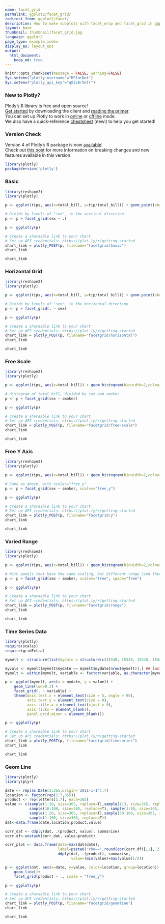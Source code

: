 ```yaml
---
name: facet_grid
permalink: ggplot2/facet_grid/
redirect_from: ggplot2/facet/
description: How to make subplots with facet_wrap and facet_grid in ggplot2 and R.
layout: base
thumbnail: thumbnail/facet_grid.jpg
language: ggplot2
page_type: example_index
display_as: layout_opt
output:
  html_document:
    keep_md: true
---
```


```r
knitr::opts_chunk$set(message = FALSE, warning=FALSE)
Sys.setenv("plotly_username"="RPlotBot")
Sys.setenv("plotly_api_key"="q0lz6r5efr")
```

### New to Plotly?

Plotly's R library is free and open source!<br>
[Get started](https://plot.ly/r/getting-started/) by downloading the client and [reading the primer](https://plot.ly/r/getting-started/).<br>
You can set up Plotly to work in [online](https://plot.ly/r/getting-started/#hosting-graphs-in-your-online-plotly-account) or [offline](https://plot.ly/r/offline/) mode.<br>
We also have a quick-reference [cheatsheet](https://images.plot.ly/plotly-documentation/images/r_cheat_sheet.pdf) (new!) to help you get started!

### Version Check

Version 4 of Plotly's R package is now [available](https://plot.ly/r/getting-started/#installation)!<br>
Check out [this post](http://moderndata.plot.ly/upgrading-to-plotly-4-0-and-above/) for more information on breaking changes and new features available in this version.

```r
library(plotly)
packageVersion('plotly')
```

### Basic

```r
library(reshape2)
library(plotly)

p <- ggplot(tips, aes(x=total_bill, y=tip/total_bill)) + geom_point(shape=1)

# Divide by levels of "sex", in the vertical direction
p <- p + facet_grid(sex ~ .)

p <- ggplotly(p)

# Create a shareable link to your chart
# Set up API credentials: https://plot.ly/r/getting-started
chart_link = plotly_POST(p, filename="facetgrid/basic")
chart_link
```

``` r
chart_link
```

### Horizontal Grid

```r
library(reshape2)
library(plotly)

p <- ggplot(tips, aes(x=total_bill, y=tip/total_bill)) + geom_point(shape=1)

# Divide by levels of "sex", in the horizontal direction
p <- p + facet_grid(. ~ sex)

p <- ggplotly(p)

# Create a shareable link to your chart
# Set up API credentials: https://plot.ly/r/getting-started
chart_link = plotly_POST(p, filename="facetgrid/horizontal")
chart_link
```

``` r
chart_link
```

### Free Scale

```r
library(reshape2)
library(plotly)

p <- ggplot(tips, aes(x=total_bill)) + geom_histogram(binwidth=2,colour="white")

# Histogram of total_bill, divided by sex and smoker
p <- p + facet_grid(sex ~ smoker)

p <- ggplotly(p)

# Create a shareable link to your chart
# Set up API credentials: https://plot.ly/r/getting-started
chart_link = plotly_POST(p, filename="facetgrid/free-scale")
chart_link
```

``` r
chart_link
```

### Free Y Axis

```r
library(reshape2)
library(plotly)

p <- ggplot(tips, aes(x=total_bill)) + geom_histogram(binwidth=2,colour="white")

# Same as above, with scales="free_y"
p <- p + facet_grid(sex ~ smoker, scales="free_y")

p <- ggplotly(p)

# Create a shareable link to your chart
# Set up API credentials: https://plot.ly/r/getting-started
chart_link = plotly_POST(p, filename="facetgrid/y")
chart_link
```

``` r
chart_link
```

### Varied Range

```r
library(reshape2)
library(plotly)

p <- ggplot(tips, aes(x=total_bill)) + geom_histogram(binwidth=2,colour="white")

# With panels that have the same scaling, but different range (and therefore different physical sizes)
p <- p + facet_grid(sex ~ smoker, scales="free", space="free")

p <- ggplotly(p)

# Create a shareable link to your chart
# Set up API credentials: https://plot.ly/r/getting-started
chart_link = plotly_POST(p, filename="facetgrid/range")
chart_link
```

``` r
chart_link
```

### Time Series Data

```r
library(plotly)
require(scales)
require(gridExtra)

mymelt <- structure(list(mydate = structure(c(15340, 15340, 15340, 15340, 15340, 15340, 15340, 15340, 15340, 15340, 15340, 15340, 15371, 15371, 15371, 15371, 15371, 15371, 15371, 15371, 15371, 15371, 15371, 15371, 15400, 15400, 15400, 15400, 15400, 15400, 15400, 15400, 15400, 15400, 15400, 15400, 15431, 15431, 15431, 15431, 15431, 15431, 15431, 15431, 15431, 15431, 15431, 15431, 15461, 15461, 15461, 15461, 15461, 15461, 15461, 15461, 15461, 15461, 15461, 15461, 15492, 15492, 15492, 15492, 15492, 15492, 15492, 15492, 15492, 15492, 15492, 15492, 15522, 15522, 15522, 15522, 15522, 15522, 15522, 15522, 15522, 15522, 15522, 15522, 15553, 15553, 15553, 15553, 15553, 15553, 15553, 15553, 15553, 15553, 15553, 15553), class = "Date"), variable = c("b", "bc", "f", "in", "it", "l", "of", "o", "pr", "s", "total", "tr", "b", "bc", "f", "in", "it", "l", "of", "o", "pr", "s", "total", "tr", "b", "bc", "f", "in", "it", "l", "of", "o", "pr", "s", "total", "tr", "b", "bc", "f", "in", "it", "l", "of", "o", "pr", "s", "total", "tr", "b", "bc", "f", "in", "it", "l", "of", "o", "pr", "s", "total", "tr", "b", "bc", "f", "in", "it", "l", "of", "o", "pr", "s", "total", "tr", "b", "bc", "f", "in", "it", "l", "of", "o", "pr", "s", "total", "tr", "b", "bc", "f", "in", "it", "l", "of", "o", "pr", "s", "total", "tr"), value = c(-23, 6.90000000000001, 459.799999999999, -403.6, -56.1, -95, -13.8, 32.6, 121.5, -15.7, 26.2000000000007, 12.5, -25.1, 238.3, 1047.2, -803.2, -151.5, -260.5, -59.6, -93.8, 461.5, -37.7, 26.7999999999993, -288.8, -46.4, 249, 1289.8, -783.2, -188.1, -414.9, -77.7, -61, 928.4, -36.8, 17.4000000000015, -841.7, -46.5, 276.2, 1384.8, -541.1, -71.8999999999999, -433.3, -61.3, -28.3, 494.699999999999, -23.4, -14.5999999999985, -964.5, -46.1, 376.2, 1020.1, -119.4, 56.8000000000001, -447.7, -9.50000000000001, 14.2, -9.20000000000164, 2.5, -42.7999999999993, -880.6, -52.9, 345.5, 892.599999999999, -241.8, 144.3, -428.2, -3.30000000000001, 91.9, -294.800000000002, -5.19999999999999, -42.1999999999971, -490.1, -64.5, 379.7, 679.299999999999, -143.1, 185.9, -419.8, -4.30000000000001, 182.4, -421.900000000002, 1.80000000000001, -59.8999999999978, -435.2, -80.2, 422.2, 645.499999999998, -391.4, 76.6000000000001, -387.4, -1.70000000000001, 211.2, -131.500000000002, -10.6, -40.8999999999978, -393.6), fill = c("#A4D3EE80", "#A478AB80", "#01AEF080", "#8DC73F80", "#F8931D80", "#FFAAAA80", "#8C8C8C", "#D38D5F80", "#23238E80", "#77B9B780", "#C8373780", "#EEDD8280", "#A4D3EE80", "#A478AB80", "#01AEF080", "#8DC73F80", "#F8931D80", "#FFAAAA80", "#8C8C8C", "#D38D5F80", "#23238E80", "#77B9B780", "#C8373780", "#EEDD8280", "#A4D3EE80", "#A478AB80", "#01AEF080", "#8DC73F80", "#F8931D80", "#FFAAAA80", "#8C8C8C", "#D38D5F80", "#23238E80", "#77B9B780", "#C8373780", "#EEDD8280", "#A4D3EE80", "#A478AB80", "#01AEF080", "#8DC73F80", "#F8931D80", "#FFAAAA80", "#8C8C8C", "#D38D5F80", "#23238E80", "#77B9B780", "#C8373780", "#EEDD8280", "#A4D3EE80", "#A478AB80", "#01AEF080", "#8DC73F80", "#F8931D80", "#FFAAAA80", "#8C8C8C", "#D38D5F80", "#23238E80", "#77B9B780", "#C8373780", "#EEDD8280", "#A4D3EE80", "#A478AB80", "#01AEF080", "#8DC73F80", "#F8931D80", "#FFAAAA80", "#8C8C8C", "#D38D5F80", "#23238E80", "#77B9B780", "#C8373780", "#EEDD8280", "#A4D3EE80", "#A478AB80", "#01AEF080", "#8DC73F80", "#F8931D80", "#FFAAAA80", "#8C8C8C", "#D38D5F80", "#23238E80", "#77B9B780", "#C8373780", "#EEDD8280", "#A4D3EE80", "#A478AB80", "#01AEF080", "#8DC73F80", "#F8931D80", "#FFAAAA80", "#8C8C8C", "#D38D5F80", "#23238E80", "#77B9B780", "#C8373780", "#EEDD8280")), .Names = c("mydate", "variable", "value", "fill"), row.names = c(NA, 96L), class = "data.frame")

myvals <- mymelt[mymelt$mydate == mymelt$mydate[nrow(mymelt)],] ## last date in mymelt should always be same as plotenddate as we subset earlier
mymelt <- within(mymelt, variable <- factor(variable, as.character(myvals[order(myvals$value, decreasing = T),]$variable), ordered = TRUE))

p <- ggplot(mymelt, aes(x = mydate, y = value)) +
    geom_line(lwd=0.3) +
    facet_grid(. ~ variable) +
    theme(axis.text.x = element_text(size = 5, angle = 90),
          axis.text.y = element_text(size = 8),
          axis.title.x = element_text(vjust = 0),
          axis.ticks = element_blank(),
          panel.grid.minor = element_blank())

p <- ggplotly(p)

# Create a shareable link to your chart
# Set up API credentials: https://plot.ly/r/getting-started
chart_link = plotly_POST(p, filename="facetgrid/timeseries")
chart_link
```

``` r
chart_link
```

### Geom Line

```r
library(plotly)
library(plyr)

date <- rep(as.Date(1:365,origin='2011-1-1'),7)
location <- factor(rep(1:7,365))
product <- rep(letters[1:7], each=365)
value <- c(sample(1:10, size=365, replace=T),sample(1:3, size=365, replace=T),
           sample(10:100, size=365, replace=T), sample(1:50, size=365, replace=T),
           sample(1:20, size=365, replace=T),sample(50:100, size=365, replace=T),
           sample(1:100, size=365, replace=T))
dat<-data.frame(date,location,product,value)

corr_dat <- ddply(dat, .(product, value), summarise)
corr.df<-unstack(corr_dat, value~product)

corr_plot <- data.frame(date=max(dat$date),
                        label=paste0("rho==",round(cor(corr.df)[,1], 2)),
                        ddply(dat, .(product), summarise,
                              value=(min(value)+max(value))/2))

p <- ggplot(dat, aes(x=date, y=value, color=location, group=location)) +
    geom_line()+
    facet_grid(product ~ ., scale = "free_y")

p <- ggplotly(p)

# Create a shareable link to your chart
# Set up API credentials: https://plot.ly/r/getting-started
chart_link = plotly_POST(p, filename="facetgrid/geomline")
chart_link
```

``` r
chart_link
```
